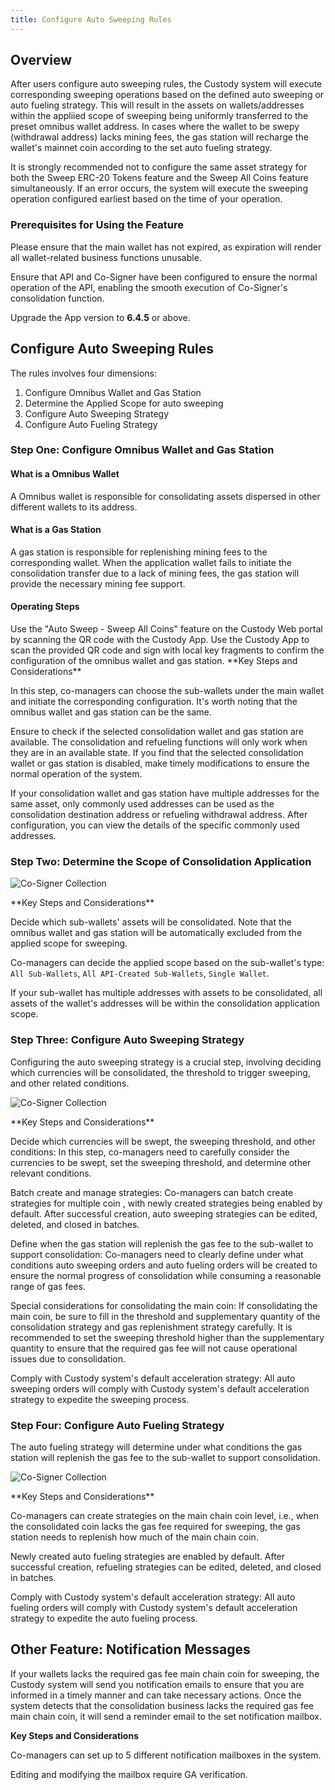 ```yaml
---
title: Configure Auto Sweeping Rules
---
```


##  Overview

After users configure auto sweeping rules, the Custody system will execute corresponding sweeping operations based on the defined auto sweeping or auto fueling strategy. This will result in the assets on wallets/addresses within the  appliied scope of sweeping being uniformly transferred to the preset omnibus wallet address. In cases where the wallet to be swepy (withdrawal address) lacks mining fees, the gas station will recharge the wallet's mainnet coin according to the set auto fueling strategy.

<Tip>
It is strongly recommended not to configure the same asset strategy for both the Sweep ERC-20 Tokens feature and the Sweep All Coins feature simultaneously. If an error occurs, the system will execute the sweeping operation configured earliest based on the time of your operation.
</Tip>

###  Prerequisites for Using the Feature

Please ensure that the main wallet has not expired, as expiration will render all wallet-related business functions unusable.

Ensure that API and Co-Signer have been configured to ensure the normal operation of the API, enabling the smooth execution of Co-Signer's consolidation function.

Upgrade the App version to **6.4.5** or above.

##  Configure Auto Sweeping Rules

The rules involves four dimensions:

1. Configure Omnibus Wallet and Gas Station
2. Determine the Applied Scope for auto sweeping
3. Configure Auto Sweeping Strategy
4. Configure Auto Fueling Strategy

###  Step One: Configure Omnibus Wallet and Gas Station

#### What is a Omnibus Wallet

A Omnibus wallet is responsible for consolidating assets dispersed in other different wallets to its address.

#### What is a Gas Station

A gas station is responsible for replenishing mining fees to the corresponding wallet. When the application wallet fails to initiate the consolidation transfer due to a lack of mining fees, the gas station will provide the necessary mining fee support.

#### **Operating Steps**
<Steps>
<Step title="Open Co-Signer Consolidation Feature">
    Use the "Auto Sweep - Sweep All Coins" feature on the Custody Web portal by scanning the QR code with the Custody App.
</Step>
<Step title="Confirm Configuration">
    Use the Custody App to scan the provided QR code and sign with local key fragments to confirm the configuration of the omnibus wallet and gas station.
</Step>
</Steps>

<Warning>
**Key Steps and Considerations**

In this step, co-managers can choose the sub-wallets under the main wallet and initiate the corresponding configuration. It's worth noting that the omnibus wallet and gas station can be the same.

Ensure to check if the selected consolidation wallet and gas station are available. The consolidation and refueling functions will only work when they are in an available state. If you find that the selected consolidation wallet or gas station is disabled, make timely modifications to ensure the normal operation of the system.

If your consolidation wallet and gas station have multiple addresses for the same asset, only commonly used addresses can be used as the consolidation destination address or refueling withdrawal address. After configuration, you can view the details of the specific commonly used addresses.
</Warning>

###  Step Two: Determine the Scope of Consolidation Application

![Co-Signer Collection](images/help-center/configcosign1.png)

<Warning>
**Key Steps and Considerations**

Decide which sub-wallets' assets will be consolidated. Note that the omnibus wallet and gas station will be automatically excluded from the applied scope for sweeping.

Co-managers can decide the applied scope based on the sub-wallet's type: `All Sub-Wallets`, `All API-Created Sub-Wallets`, `Single Wallet`.

If your sub-wallet has multiple addresses with assets to be consolidated, all assets of the wallet's addresses will be within the consolidation application scope.

</Warning>

###  Step Three: Configure Auto Sweeping Strategy

Configuring the auto sweeping strategy is a crucial step, involving deciding which currencies will be consolidated, the threshold to trigger sweeping, and other related conditions.

![Co-Signer Collection](images/help-center/configcosign2.png)

<Warning>
**Key Steps and Considerations**

Decide which currencies will be swept, the sweeping threshold, and other conditions: In this step, co-managers need to carefully consider the currencies to be swept, set the sweeping threshold, and determine other relevant conditions.

Batch create and manage strategies: Co-managers can batch create strategies for multiple coin , with newly created strategies being enabled by default. After successful creation, auto sweeping strategies can be edited, deleted, and closed in batches.

Define when the gas station will replenish the gas fee to the sub-wallet to support consolidation: Co-managers need to clearly define under what conditions auto sweeping orders and auto fueling orders will be created to ensure the normal progress of consolidation while consuming a reasonable range of gas fees.

Special considerations for consolidating the main coin: If consolidating the main coin, be sure to fill in the threshold and supplementary quantity of the consolidation strategy and gas replenishment strategy carefully. It is recommended to set the sweeping threshold higher than the supplementary quantity to ensure that the required gas fee will not cause operational issues due to consolidation.

Comply with Custody system's default acceleration strategy: All auto sweeping orders will comply with Custody system's default acceleration strategy to expedite the sweeping process.
</Warning>



###  Step Four: Configure Auto Fueling Strategy
The auto fueling strategy will determine under what conditions the gas station will replenish the gas fee to the sub-wallet to support consolidation.

![Co-Signer Collection](images/help-center/configcosign3.png)

<Warning>
**Key Steps and Considerations**

Co-managers can create strategies on the main chain coin level, i.e., when the consolidated coin lacks the gas fee required for sweeping, the gas station needs to replenish how much of the main chain coin.

Newly created auto fueling strategies are enabled by default. After successful creation, refueling strategies can be edited, deleted, and closed in batches.

Comply with Custody system's default acceleration strategy: All auto fueling orders will comply with Custody system's default acceleration strategy to expedite the auto fueling process.
</Warning>

##  Other Feature: Notification Messages

If your wallets lacks the required gas fee main chain coin for sweeping, the Custody system will send you notification emails to ensure that you are informed in a timely manner and can take necessary actions. Once the system detects that the consolidation business lacks the required gas fee main chain coin, it will send a reminder email to the set notification mailbox.

<Warning>

**Key Steps and Considerations**

Co-managers can set up to 5 different notification mailboxes in the system.

Editing and modifying the mailbox require GA verification.
</Warning>



